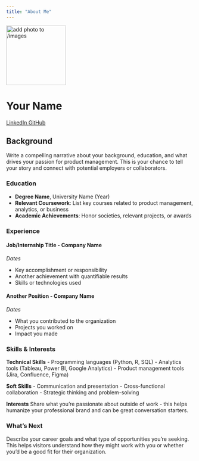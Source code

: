 ```yaml
---
title: "About Me"
---
```


::: {.hero-banner .text-center}

<img src="images/India_2025-28.png" alt="add photo to /images" class="rounded-circle mb-3" width="160">

<h1>Your Name</h1>

<a href="https://linkedin.com/in/your-profile" class="btn btn-outline-primary btn-sm" target="_blank">
  <i class="fab fa-linkedin"></i> LinkedIn
</a>
<a href="https://github.com/your-username" class="btn btn-outline-primary btn-sm" target="_blank">
  <i class="fab fa-github"></i> GitHub
</a>

:::

## Background

Write a compelling narrative about your background, education, and what drives your passion for product management. This is your chance to tell your story and connect with potential employers or collaborators.

### Education

- **Degree Name**, University Name (Year)
- **Relevant Coursework**: List key courses related to product management, analytics, or business
- **Academic Achievements**: Honor societies, relevant projects, or awards

### Experience

#### Job/Internship Title - Company Name
*Dates*

- Key accomplishment or responsibility
- Another achievement with quantifiable results
- Skills or technologies used

#### Another Position - Company Name
*Dates*

- What you contributed to the organization
- Projects you worked on
- Impact you made

### Skills & Interests

**Technical Skills**
- Programming languages (Python, R, SQL)
- Analytics tools (Tableau, Power BI, Google Analytics)
- Product management tools (Jira, Confluence, Figma)

**Soft Skills**
- Communication and presentation
- Cross-functional collaboration
- Strategic thinking and problem-solving

**Interests**
Share what you're passionate about outside of work - this helps humanize your professional brand and can be great conversation starters.

### What's Next

Describe your career goals and what type of opportunities you're seeking. This helps visitors understand how they might work with you or whether you'd be a good fit for their organization.
